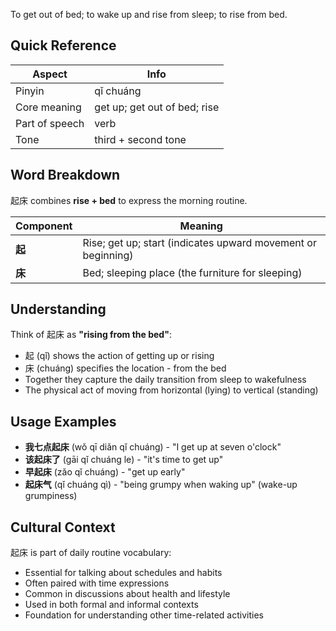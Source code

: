 To get out of bed; to wake up and rise from sleep; to rise from bed.

## Quick Reference

| Aspect         | Info                         |
| -------------- | ---------------------------- |
| Pinyin         | qǐ chuáng                    |
| Core meaning   | get up; get out of bed; rise |
| Part of speech | verb                         |
| Tone           | third + second tone          |

## Word Breakdown

起床 combines **rise + bed** to express the morning routine.

| Component | Meaning                                                      |
| --------- | ------------------------------------------------------------ |
| **起**    | Rise; get up; start (indicates upward movement or beginning) |
| **床**    | Bed; sleeping place (the furniture for sleeping)             |

## Understanding

Think of 起床 as **"rising from the bed"**:

- 起 (qǐ) shows the action of getting up or rising
- 床 (chuáng) specifies the location - from the bed
- Together they capture the daily transition from sleep to wakefulness
- The physical act of moving from horizontal (lying) to vertical (standing)

## Usage Examples

- **我七点起床** (wǒ qī diǎn qǐ chuáng) - "I get up at seven o'clock"
- **该起床了** (gāi qǐ chuáng le) - "it's time to get up"
- **早起床** (zǎo qǐ chuáng) - "get up early"
- **起床气** (qǐ chuáng qì) - "being grumpy when waking up" (wake-up grumpiness)

## Cultural Context

起床 is part of daily routine vocabulary:

- Essential for talking about schedules and habits
- Often paired with time expressions
- Common in discussions about health and lifestyle
- Used in both formal and informal contexts
- Foundation for understanding other time-related activities
